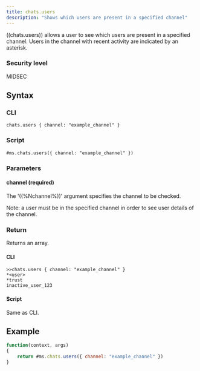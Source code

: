 ```yaml
---
title: chats.users
description: "Shows which users are present in a specified channel"
---
```


((chats.users)) allows a user to see which users are present in a specified channel. Users in the channel with recent activity are indicated by an asterisk.

### Security level

MIDSEC

## Syntax

### CLI

```
chats.users { channel: "example_channel" }
```

### Script

```
#ms.chats.users({ channel: "example_channel" })
```

### Parameters

#### channel (required)

The '((%Nchannel%))' argument specifies the channel to be checked.

Note: a user must be in the specified channel in order to see user details of the channel.

### Return

Returns an array.

#### CLI

```
>>chats.users { channel: "example_channel" }
*<user>
*trust
inactive_user_123
```

#### Script

Same as CLI.

## Example

```js
function(context, args)
{
	return #ms.chats.users({ channel: "example_channel" })
}
```
